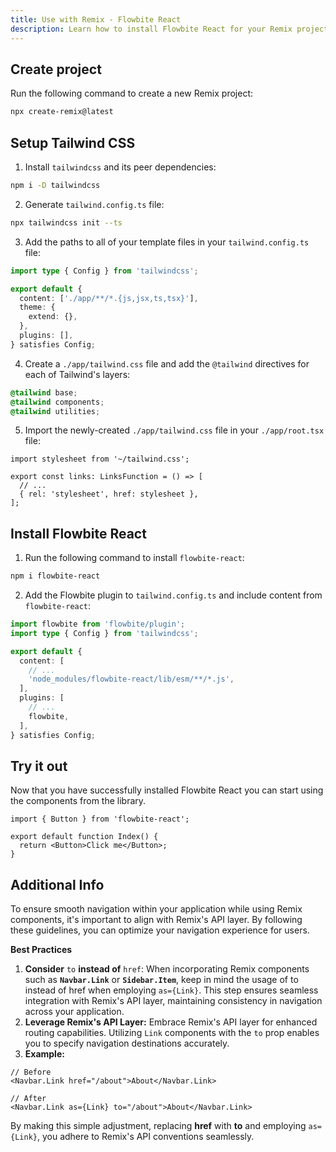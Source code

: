 ```yaml
---
title: Use with Remix - Flowbite React
description: Learn how to install Flowbite React for your Remix project to leverage quicker page loads with a full-stack web framework built by Shopify
---
```


## Create project

Run the following command to create a new Remix project:

```bash
npx create-remix@latest
```

## Setup Tailwind CSS

1. Install `tailwindcss` and its peer dependencies:

```bash
npm i -D tailwindcss
```

2. Generate `tailwind.config.ts` file:

```bash
npx tailwindcss init --ts
```

3. Add the paths to all of your template files in your `tailwind.config.ts` file:

```ts {4}
import type { Config } from 'tailwindcss';

export default {
  content: ['./app/**/*.{js,jsx,ts,tsx}'],
  theme: {
    extend: {},
  },
  plugins: [],
} satisfies Config;
```

4. Create a `./app/tailwind.css` file and add the `@tailwind` directives for each of Tailwind's layers:

```css
@tailwind base;
@tailwind components;
@tailwind utilities;
```

5. Import the newly-created `./app/tailwind.css` file in your `./app/root.tsx` file:

```tsx {1,5}
import stylesheet from '~/tailwind.css';

export const links: LinksFunction = () => [
  // ...
  { rel: 'stylesheet', href: stylesheet },
];
```

## Install Flowbite React

1. Run the following command to install `flowbite-react`:

```bash
npm i flowbite-react
```

2. Add the Flowbite plugin to `tailwind.config.ts` and include content from `flowbite-react`:

```ts {1,7,11}
import flowbite from 'flowbite/plugin';
import type { Config } from 'tailwindcss';

export default {
  content: [
    // ...
    'node_modules/flowbite-react/lib/esm/**/*.js',
  ],
  plugins: [
    // ...
    flowbite,
  ],
} satisfies Config;
```

## Try it out

Now that you have successfully installed Flowbite React you can start using the components from the library.

```tsx
import { Button } from 'flowbite-react';

export default function Index() {
  return <Button>Click me</Button>;
}
```

## Additional Info

To ensure smooth navigation within your application while using Remix components, it's important to align with Remix's API layer. By following these guidelines, you can optimize your navigation experience for users.

**Best Practices**

1. **Consider** `to` **instead of** `href`: When incorporating Remix components such as **`Navbar.Link`** or **`Sidebar.Item`**, keep in mind the usage of to instead of href when employing `as={Link}`. This step ensures seamless integration with Remix's API layer, maintaining consistency in navigation across your application.
2. **Leverage Remix's API Layer:** Embrace Remix's API layer for enhanced routing capabilities. Utilizing `Link` components with the `to` prop enables you to specify navigation destinations accurately.
3. **Example:**

```tsx
// Before
<Navbar.Link href="/about">About</Navbar.Link>

// After
<Navbar.Link as={Link} to="/about">About</Navbar.Link>
```

By making this simple adjustment, replacing **href** with **to** and employing `as={Link}`, you adhere to Remix's API conventions seamlessly.
